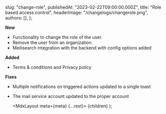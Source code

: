 
  slug: "change-role",
  publishedAt: "2023-02-22T09:00:00.000Z",
  title: "Role based access control",
  headerImage: "/changelogs/changerole.png",
  authors: [],
};

**New**

- Functionality to change the role of the user.
- Remove the user from an organization.
- Meilisearch integration with the backend with config options added

**Added**

- Terms & conditions and Privacy policy

**Fixes**

- Multiple notifications on triggered actions updated to a single toast
- The mail service account updated to the proper account

  <MdxLayout meta={meta} {...rest}>
    {children}
  </MdxLayout>
);
